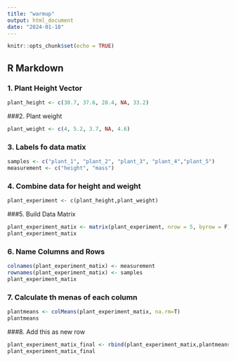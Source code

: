 ```yaml
---
title: "warmup"
output: html_document
date: "2024-01-18"
---
```


```r
knitr::opts_chunk$set(echo = TRUE)
```

## R Markdown

### 1. Plant Height Vector
```r
plant_height <- c(30.7, 37.6, 28.4, NA, 33.2)
```

###2. Plant weight
```r
plant_weight <- c(4, 5.2, 3.7, NA, 4.6)
```

### 3. Labels fo data matix
```r
samples <- c("plant_1", "plant_2", "plant_3", "plant_4","plant_5")
measurement <- c("height", "mass")
```

### 4. Combine data for height and weight
```r
plant_experiment <- c(plant_height,plant_weight)
```

###5. Build Data Matrix
```r
plant_experiment_matix <- matrix(plant_experiment, nrow = 5, byrow = F)
plant_experiment_matix
```
### 6. Name Columns and Rows
```r
colnames(plant_experiment_matix) <- measurement
rownames(plant_experiment_matix) <- samples
plant_experiment_matix
```
### 7. Calculate th menas of each column
```r
plantmeans <- colMeans(plant_experiment_matix, na.rm=T)
plantmeans
```

###8. Add this as new row
```r
plant_experiment_matix_final <- rbind(plant_experiment_matix,plantmeans)
plant_experiment_matix_final
```

